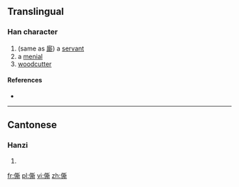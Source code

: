 ==Translingual==

===Han character===
{{Han char|rn=9|rad=人|as=12|sn=14|four=|canj=人廿金中 (OTCL)|ids=⿰[[亻]][[斯]]}}

# (same as [[廝]]) a [[servant]]
# a [[menial]]
# [[woodcutter]]

====References====
* {{Han ref|kx=0117.280|hdz=10217.040|uh=348B|ud=13451}}

----

==Cantonese==

===Hanzi===
{{yue-hanzi|jyut=[[si1]]|y=si1}}

# {{defn|lang=yue|sort=人12}}

[[fr:㒋]]
[[pl:㒋]]
[[vi:㒋]]
[[zh:㒋]]